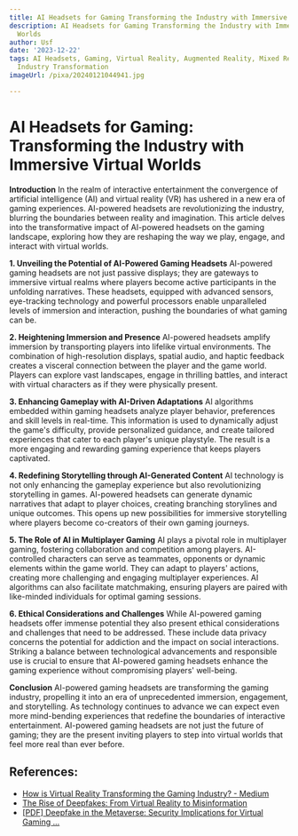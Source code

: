 ```yaml
---
title: AI Headsets for Gaming Transforming the Industry with Immersive Virtual Worlds
description: AI Headsets for Gaming Transforming the Industry with Immersive Virtual
  Worlds
author: Usf
date: '2023-12-22'
tags: AI Headsets, Gaming, Virtual Reality, Augmented Reality, Mixed Reality, Immersive,
  Industry Transformation
imageUrl: /pixa/20240121044941.jpg

---
```

# AI  Headsets for Gaming: Transforming the Industry  with Immersive Virtual  Worlds

**Introduction**
In the  realm of interactive entertainment the convergence of artificial intelligence  (AI) and virtual  reality (VR) has ushered  in a new era of gaming experiences. AI-powered headsets are revolutionizing the industry, blurring the boundaries between reality and imagination. This article delves into the transformative impact of AI-powered headsets on the gaming landscape, exploring how they are  reshaping  the  way  we play, engage, and interact  with virtual worlds.

**1. Unveiling the Potential of AI-Powered Gaming Headsets**
AI-powered gaming headsets are not just passive displays; they are gateways to immersive virtual realms where  players become active participants in the unfolding narratives. These headsets, equipped  with advanced sensors, eye-tracking technology and powerful processors  enable  unparalleled levels of immersion and interaction,  pushing the boundaries of what gaming can be.

**2. Heightening Immersion and Presence**
AI-powered  headsets amplify  immersion by transporting players into lifelike virtual  environments. The combination of high-resolution displays, spatial audio, and haptic feedback creates a  visceral connection between  the player and the game world. Players can explore vast landscapes, engage in thrilling battles, and interact with virtual characters  as if they were physically present.

**3. Enhancing Gameplay with AI-Driven Adaptations**
AI algorithms embedded within gaming headsets analyze player behavior, preferences and skill  levels in real-time. This information is used to dynamically adjust the game's difficulty, provide personalized guidance, and  create tailored experiences that cater to each player's unique playstyle. The result is a more  engaging and rewarding gaming experience that keeps players captivated.

**4. Redefining Storytelling through AI-Generated Content**
AI technology is not only enhancing the gameplay experience but also revolutionizing storytelling in games. AI-powered headsets can generate dynamic  narratives that adapt to player choices, creating branching storylines and unique outcomes. This opens up new possibilities for immersive storytelling  where  players become co-creators of their own  gaming journeys.

**5. The Role of AI  in Multiplayer Gaming**
AI  plays a  pivotal role in multiplayer gaming,  fostering collaboration and competition among  players. AI-controlled characters  can serve as teammates, opponents or dynamic elements within the game  world. They can adapt to players' actions, creating more challenging and engaging multiplayer experiences. AI algorithms can also facilitate matchmaking, ensuring players  are paired with like-minded individuals  for optimal gaming sessions.

**6. Ethical Considerations and Challenges**
While AI-powered gaming  headsets offer immense potential they also present ethical considerations and challenges that  need  to be addressed. These include data privacy concerns the potential for addiction and the impact on social interactions. Striking  a balance between technological advancements and responsible use is crucial to ensure that AI-powered gaming headsets enhance the gaming experience without compromising players' well-being.

**Conclusion**
AI-powered gaming headsets are transforming the gaming industry, propelling it into an era of unprecedented  immersion, engagement, and  storytelling. As technology  continues to advance we can expect even more mind-bending experiences that redefine the  boundaries of interactive entertainment. AI-powered gaming headsets are not just the future of  gaming; they are the present inviting players to step into virtual worlds that feel more real than ever before.

## References:
- [How is Virtual Reality Transforming the Gaming Industry? - Medium](https://medium.com/@soumyatapdiya/how-is-virtual-reality-transforming-the-gaming-industry-6fbe67cd7bff)
- [The Rise of Deepfakes: From Virtual Reality to Misinformation](https://insights.alixpartners.com/post/102inl3/the-rise-of-deepfakes-from-virtual-reality-to-misinformation)
- [[PDF] Deepfake in the Metaverse: Security Implications for Virtual Gaming ...](https://arxiv.org/pdf/2303.14612)
